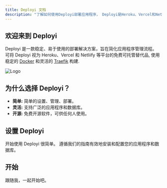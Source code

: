 ```yaml
---
title: Deployi 文档
description: "了解如何使用Deployi部署应用程序， Deployi是Heroku、Vercel和Netlify的开源替代品。"
---
```



## 欢迎来到 Deployi

Deployi 是一款稳定、易于使用的部署解决方案，旨在简化应用程序管理流程。 可将 Deployi 视为 Heroku、Vercel 和 Netliify 等平台的免费可托管替代品, 使用稳定的 [Docker](https://www.docker.com/) 和灵活的 [Traefik](https://traefik.io/) 构建.

![Logo](/logo.png)

## 为什么选择 Deployi？

- **简单:** 简单的设置、管理、部署。
- **灵活:** 支持广泛的应用程序和数据库。
- **开源:** 免费开源软件，可供任何人使用。

## 设置 Deployi

开始使用 Deployi 很简单。 遵循我们的指南有效地安装和配置您的应用程序和数据库。

## 开始

跟随我，一起开始吧。

<Cards >

<Card
  title="安装"
  description="了解如何安装 Deployi。"
  href="/cn/docs/core/get-started/installation"
/>

<Card
  title="应用"
  description="了解如何部署应用程序。"
href="/cn/docs/core/application/overview"
/>

<Card
  title="数据库"
  description="了解如何部署数据库。"
  href="/cn/docs/core/databases/overview"
/>

<Card
  title="Traefik"
  description="了解如何部署 Traefik。"
  href="/cn/docs/core/traefik/overview"
/>
   
</Cards>
